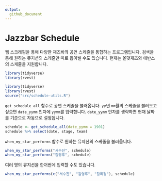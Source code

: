 ```yaml
---
output:
  github_document
---
```


<!-- README.md is generated from README.Rmd. Please edit that file -->

# Jazzbar Schedule

웹 스크래핑을 통해 다양한 재즈바의 공연 스케줄을 통합하는 프로그램입니다. 검색을 통해 원하는 뮤지션의 스케줄만 따로 뽑아낼 수도 있습니다. 현재는 올댓재즈와 에반스의 스케줄을 지원합니다.

```r
library(tidyverse)
library(rvest)
```

```r
library(tidyverse)
library(rvest)
source("src/schedule-utils.R")
```

`get_schedule_all` 함수로 공연 스케줄을 불러옵니다. `yy`년 `mm`월의 스케줄을 불러오고 싶으면 `date_yymm` 인자에 `yymm`를 입력합니다. `date_yymm` 인자를 생략하면 현재 날짜를 기준으로 자동으로 설정됩니다.

```r
schedule <- get_schedule_all(date_yymm = 1901)
schedule %>% select(date, stage, team)
```

`when_my_star_performs` 함수로 원하는 뮤지션의 스케줄을 불러옵니다.

```r
when_my_star_performs("서수진", schedule)
when_my_star_performs("김영후", schedule)
```

여러 명의 뮤지션을 한꺼번에 입력할 수도 있습니다.

```r
when_my_star_performs(c("서수진", "김영후", "찰리정"), schedule)
```

